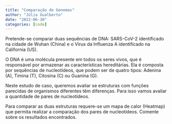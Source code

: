 ```yaml
---
title: "Comparação de Genomas"
author: "Júlia Gualberto"
date: "2022-06-30"
categories: [code]
---
```


Pretende-se comparar duas sequências de DNA: SARS-CoV-2 identificado na cidade de Wuhan (China) e o Virus da Influenza A identificado na California (US).

O DNA é uma molécula presente em todos os seres vivos, que é responsável por armazenar as caracterı́sticas hereditárias. Ela é composta por sequências de nucleotı́deos, que podem ser de quatro tipos: Adenina (A), Timina (T), Citosina (C) ou Guanina (G).

Neste estudo de caso, queremos avaliar se estruturas com funções parecidas de organismos diferentes têm diferenças. Para isso vamos avaliar a quantidade de pares de nucleotı́deos.

Para comparar as duas estruturas requere-se um mapa de calor (Heatmap) que permita realizar a comparação dos pares de nucleotı́deos. Comente sobre os resultados encontrados.

